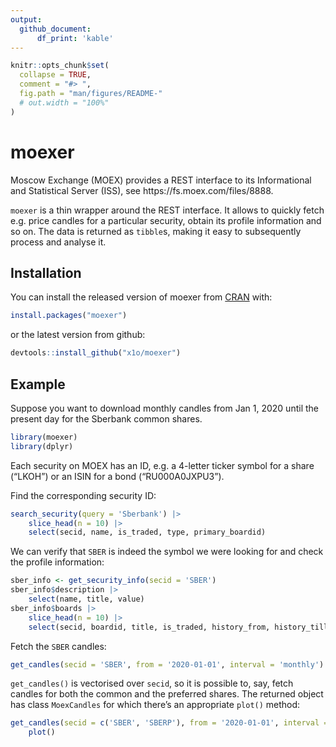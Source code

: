 ```yaml
---
output:
  github_document:
      df_print: 'kable'
---
```


<!-- README.md is generated from README.Rmd. Please edit that file -->

```r
knitr::opts_chunk$set(
  collapse = TRUE,
  comment = "#> ",
  fig.path = "man/figures/README-"
  # out.width = "100%"
)
```

# moexer

<!-- badges: start -->
<!-- badges: end -->

Moscow Exchange (MOEX) provides a REST interface
to its Informational and Statistical Server (ISS), see https://fs.moex.com/files/8888.

`moexer` is a thin wrapper around the REST interface.  It allows to quickly 
fetch e.g. price candles for a particular security, obtain its profile 
information and so on.  The data is returned as `tibble`s, making it easy to 
subsequently process and analyse it.

## Installation

You can install the released version of moexer from [CRAN](https://CRAN.R-project.org) with:

``` r
install.packages("moexer")
```

or the latest version from github:

``` r
devtools::install_github("x1o/moexer")
```

## Example

Suppose you want to download monthly candles from Jan 1, 2020 until the present 
day for the Sberbank common shares.

```r
library(moexer)
library(dplyr)
```

Each security on MOEX has an ID, e.g. a 4-letter ticker symbol for a share
("LKOH") or an ISIN for a bond ("RU000A0JXPU3").

Find the corresponding security ID:

```r
search_security(query = 'Sberbank') |> 
    slice_head(n = 10) |> 
    select(secid, name, is_traded, type, primary_boardid)
```

We can verify that `SBER` is indeed the symbol we were looking for and check the profile information:

```r
sber_info <- get_security_info(secid = 'SBER')
sber_info$description |> 
    select(name, title, value)
sber_info$boards |> 
    slice_head(n = 10) |> 
    select(secid, boardid, title, is_traded, history_from, history_till, currencyid)
```

Fetch the `SBER` candles:

```r
get_candles(secid = 'SBER', from = '2020-01-01', interval = 'monthly') |> head()
```

`get_candles()` is vectorised over `secid`, so it is possible to, say, fetch 
candles for both the common and the preferred shares.  The returned object has
class `MoexCandles` for which there's an appropriate `plot()` method:

```r
get_candles(secid = c('SBER', 'SBERP'), from = '2020-01-01', interval = 'monthly') |> 
    plot()
```

